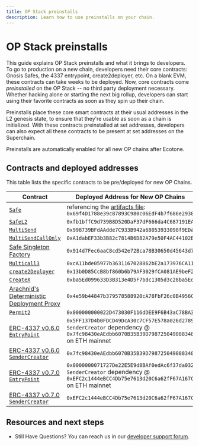 ```yaml
---
title: OP Stack preinstalls
description: Learn how to use preinstalls on your chain.
---
```


# OP Stack preinstalls

This guide explains OP Stack preinstalls and what it brings to developers.
To go to production on a new chain, developers need their core contracts: Gnosis Safes, the 4337 entrypoint, create2deployer, etc. On a blank EVM, these contracts can take weeks to be deployed. Now, core contracts come *preinstalled* on the OP Stack -- no third party deployment necessary.
Whether hacking alone or starting the next big rollup, developers can start using their favorite contracts as soon as they spin up their chain.

Preinstalls place these core smart contracts at their usual addresses in the L2 genesis state, to ensure that they're usable as soon as a chain is initialized.
With these contracts preinstalled at set addresses, developers can also expect all these contracts to be present at set addresses on the Superchain.

<Info>
  Preinstalls are automatically enabled for all new OP chains after Ecotone.
</Info>

## Contracts and deployed addresses

This table lists the specific contracts to be pre/deployed for new OP Chains.

| Contract                                                                                                                            | Deployed Address for New OP Chains                                                                                                                                   |
| ----------------------------------------------------------------------------------------------------------------------------------- | -------------------------------------------------------------------------------------------------------------------------------------------------------------------- |
| [`Safe`](https://github.com/safe-global/safe-smart-account/blob/v1.3.0/contracts/GnosisSafe.sol)                                    | referencing the [artifacts file](https://github.com/ethereum-optimism/optimism/blob/v1.1.4/op-bindings/artifacts.json): `0x69f4D1788e39c87893C980c06EdF4b7f686e2938` |
| [`SafeL2`](https://github.com/safe-global/safe-smart-account/blob/v1.3.0/contracts/GnosisSafeL2.sol)                                | `0xfb1bffC9d739B8D520DaF37dF666da4C687191EA`                                                                                                                         |
| [`MultiSend`](https://github.com/safe-global/safe-smart-account/blob/v1.3.0/contracts/libraries/MultiSend.sol)                      | `0x998739BFdAAdde7C933B942a68053933098f9EDa`                                                                                                                         |
| [`MultiSendCallOnly`](https://github.com/safe-global/safe-smart-account/blob/v1.3.0/contracts/libraries/MultiSendCallOnly.sol)      | `0xA1dabEF33b3B82c7814B6D82A79e50F4AC44102B`                                                                                                                         |
| [Safe Singleton Factory](https://github.com/safe-global/safe-singleton-factory/blob/main/source/deterministic-deployment-proxy.yul) | `0x914d7Fec6aaC8cd542e72Bca78B30650d45643d7`                                                                                                                         |
| [`Multicall3`](https://github.com/mds1/multicall/tree/main)                                                                         | `0xcA11bde05977b3631167028862bE2a173976CA11`                                                                                                                         |
| [`create2Deployer`](https://github.com/pcaversaccio/create2deployer)                                                                | `0x13b0D85CcB8bf860b6b79AF3029fCA081AE9beF2`                                                                                                                         |
| [`CreateX`](https://github.com/pcaversaccio/createx)                                                                                | `0xba5Ed099633D3B313e4D5F7bdc1305d3c28ba5Ed`                                                                                                                         |
| [Arachnid's Deterministic Deployment Proxy](https://github.com/Arachnid/deterministic-deployment-proxy)                             | `0x4e59b44847b379578588920cA78FbF26c0B4956C`                                                                                                                         |
| [`Permit2`](https://github.com/Uniswap/permit2)                                                                                     | `0x000000000022D473030F116dDEE9F6B43aC78BA3`                                                                                                                         |
| [ERC-4337 v0.6.0 `EntryPoint`](https://github.com/eth-infinitism/account-abstraction/tree/v0.6.0)                                   | `0x5FF137D4b0FDCD49DcA30c7CF57E578a026d2789`   <br /> `SenderCreator` dependency @ `0x7fc98430eAEdbb6070B35B39D798725049088348` on ETH mainnet                       |
| [ERC-4337 v0.6.0 `SenderCreator`](https://github.com/eth-infinitism/account-abstraction/tree/v0.6.0)                                | `0x7fc98430eAEdbb6070B35B39D798725049088348`                                                                                                                         |
| [ERC-4337 v0.7.0 `EntryPoint`](https://github.com/eth-infinitism/account-abstraction/tree/v0.7.0)                                   | `0x0000000071727De22E5E9d8BAf0edAc6f37da032`   <br /> `SenderCreator` dependency @ `0xEFC2c1444eBCC4Db75e7613d20C6a62fF67A167C` on ETH mainnet                       |
| [ERC-4337 v0.7.0 `SenderCreator`](https://github.com/eth-infinitism/account-abstraction/tree/v0.7.0)                                | `0xEFC2c1444eBCC4Db75e7613d20C6a62fF67A167C`                                                                                                                         |

## Resources and next steps

*   Still Have Questions? You can reach us in our [developer support forum](https://github.com/ethereum-optimism/developers/discussions).
